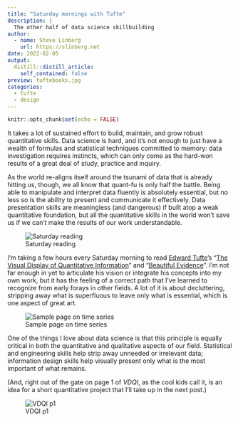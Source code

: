 ```yaml
---
title: "Saturday mornings with Tufte"
description: |
  The other half of data science skillbuilding
author:
  - name: Steve Linberg
    url: https://slinberg.net
date: 2022-02-05
output:
  distill::distill_article:
    self_contained: false
preview: tuftebooks.jpg
categories:
  - tufte
  - design
---
```



```r
knitr::opts_chunk$set(echo = FALSE)
```

It takes a lot of sustained effort to build, maintain, and grow robust quantitative skills. Data science is hard, and it's not enough to just have a wealth of formulas and statistical techniques committed to memory: data investigation requires instincts, which can only come as the hard-won results of a great deal of study, practice and inquiry.

As the world re-aligns itself around the tsunami of data that is already hitting us, though, we all know that quant-fu is only half the battle. Being able to manipulate and interpret data fluently is absolutely essential, but no less so is the ability to present and communicate it effectively. Data presentation skills are meaningless (and dangerous) if built atop a weak quantitative foundation, but all the quantitative skills in the world won't save us if we can't make the results of our work understandable.

![Saturday reading](tuftebooks.jpg)

I'm taking a few hours every Saturday morning to read [Edward Tufte](https://www.edwardtufte.com)'s "[The Visual Display of Quantitative Information](https://www.edwardtufte.com/tufte/books_vdqi)" and "[Beautiful Evidence](https://www.edwardtufte.com/tufte/books_be)". I'm not far enough in yet to articulate his vision or integrate his concepts into my own work, but it has the feeling of a correct path that I've learned to recognize from early forays in other fields. A lot of it is about decluttering, stripping away what is superfluous to leave only what is essential, which is one aspect of great art. 

![Sample page on time series](vdqi_spread.jpg)

One of the things I love about data science is that this principle is equally critical in both the quantitative and qualitative aspects of our field. Statistical and engineering skills help strip away unneeded or irrelevant data; information design skills help visually present only what is the most important of what remains.

(And, right out of the gate on page 1 of *VDQI*, as the cool kids call it, is an idea for a short quantitative project that I'll take up in the next post.)

![VDQI p1](vdqi_p1.jpg)

